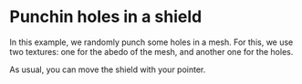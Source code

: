 
# Punchin holes in a shield

In this example, we randomly punch some holes in a mesh. For this, we use two
textures: one for the abedo of the mesh, and another one for the holes.

As usual, you can move the shield with your pointer.

<ViewShield />
